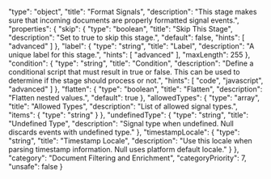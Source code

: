   "type": "object",
  "title": "Format Signals",
  "description": "This stage makes sure that incoming documents are properly formatted signal events.",
  "properties": {
    "skip": {
      "type": "boolean",
      "title": "Skip This Stage",
      "description": "Set to true to skip this stage.",
      "default": false,
      "hints": [
        "advanced"
      ]
    },
    "label": {
      "type": "string",
      "title": "Label",
      "description": "A unique label for this stage.",
      "hints": [
        "advanced"
      ],
      "maxLength": 255
    },
    "condition": {
      "type": "string",
      "title": "Condition",
      "description": "Define a conditional script that must result in true or false. This can be used to determine if the stage should process or not.",
      "hints": [
        "code",
        "javascript",
        "advanced"
      ]
    },
    "flatten": {
      "type": "boolean",
      "title": "Flatten",
      "description": "Flatten nested values.",
      "default": true
    },
    "allowedTypes": {
      "type": "array",
      "title": "Allowed Types",
      "description": "List of allowed signal types.",
      "items": {
        "type": "string"
      }
    },
    "undefinedType": {
      "type": "string",
      "title": "Undefined Type",
      "description": "Signal type when undefined. Null discards events with undefined type."
    },
    "timestampLocale": {
      "type": "string",
      "title": "Timestamp Locale",
      "description": "Use this locale when parsing timestamp information. Null uses platform default locale."
    }
  },
  "category": "Document Filtering and Enrichment",
  "categoryPriority": 7,
  "unsafe": false
}
